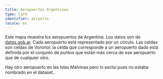 ```yaml
---
title: Aeropuertos Argentinos
type: Card
identifier: airports
locale: es
---
```


Este mapa muestra los aeropuertos de Argentina. Los datos son de [datos.gob.ar](datos.gob.ar). Cada aeropuerto está representado por un círculo. Las celdas son celdas de Voronoi: la celda que corresponde a un aeropuerto dado está definida por el conjunto de puntos que están más cerca de ese aeropuerto que de cualquier otro.

Hay otro aeropuerto en las Islas Malvinas pero lo excluí pues no estaba nombrado en el dataset.